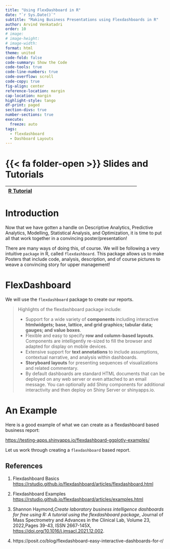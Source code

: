 ```yaml
---
title: "Using FlexDashboard in R"
date: "`r Sys.Date()`"
subtitle: "Making Business Presentations using Flexdashboards in R"
author: Arvind Venkatadri
order: 10
# image:
# image-height: 
# image-width: 
format: html
theme: united
code-fold: false
code-summary: Show the Code
code-tools: true
code-line-numbers: true
code-overflow: scroll
code-copy: true
fig-align: center
reference-location: margin
cap-location: margin
highlight-style: tango
df-print: paged
section-divs: true
number-sections: true
execute: 
  freeze: auto
tags:
  - flexdashboard
  - Dashboard Layouts
---
```


# {{< fa folder-open >}} Slides and Tutorials

| <a href="./files/flexdashboard.Rmd"><i class="fa-brands               
               fa-r-project"></i> R Tutorial</a>                        |     |     |     |
|------------------|-------------------|------------------|------------------|

# Introduction

Now that we have gotten a handle on Descriptive Analytics, Predictive
Analytics, Modelling, Statistical Analysis, and Optimization, it is time
to put all that work together in a convincing poster/presentation!

There are many ways of doing this, of course. We will be following a
very intuitive `package` in R, called `flexdashboard`. This package
allows us to make Posters that include code, analysis, description, and
of course pictures to weave a convincing story for upper management!

# FlexDashboard

We will use the `flexdashboard` package to create our reports.

> Highlights of the flexdashboard package include:
>
> -   Support for a wide variety of **components** including interactive
>     **htmlwidgets; base, lattice, and grid graphics; tabular data;
>     gauges; and value boxes**.
> -   Flexible and easy to specify **row and column-based layouts**.
>     Components are intelligently re-sized to fill the browser and
>     adapted for display on mobile devices.
> -   Extensive support for **text annotations** to include assumptions,
>     contextual narrative, and analysis within dashboards.
> -   **Storyboard layouts** for presenting sequences of visualizations
>     and related commentary.
> -   By default dashboards are standard HTML documents that can be
>     deployed on any web server or even attached to an email message.
>     You can optionally add Shiny components for additional
>     interactivity and then deploy on Shiny Server or shinyapps.io.

# An Example

Here is a good example of what we can create as a flexdashboard based
business report:

<https://testing-apps.shinyapps.io/flexdashboard-ggplotly-examples/>

Let us work through creating a `flexdashboard` based report.

## References

1.  Flexdashboard Basics
    <https://rstudio.github.io/flexdashboard/articles/flexdashboard.html>

2.  Flexdashboard Examples
    <https://rstudio.github.io/flexdashboard/articles/examples.html>

3.  Shannon Haymond,*Create laboratory business intelligence dashboards
    for free using R: A tutorial using the flexdashboard package*,
    Journal of Mass Spectrometry and Advances in the Clinical Lab,
    Volume 23, 2022,Pages 39-43, ISSN 2667-145X,
    <https://doi.org/10.1016/j.jmsacl.2021.12.002>.

4.  https://posit.co/blog/flexdashboard-easy-interactive-dashboards-for-r/
